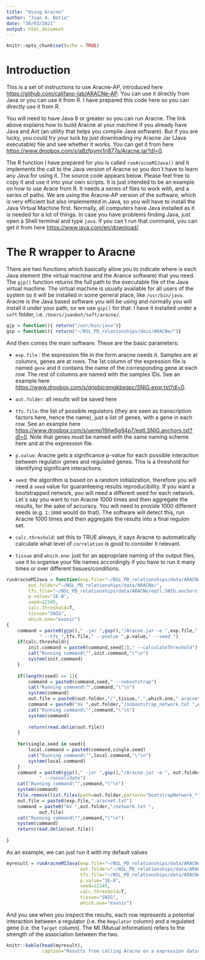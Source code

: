 ```yaml
---
title: "Using Aracne"
author: "Juan A. Botía"
date: "30/03/2021"
output: html_document
---
```


```r
knitr::opts_chunk$set(echo = TRUE)
```

# Introduction
This is a set of instructions to use Aracne-AP, introduced here <https://github.com/califano-lab/ARACNe-AP>. You can use it directly from Java or you can use it from R. I have prepared this code here so you can directly use it from R.

You will need to have Java 8 or greater so you can run Aracne. The link above explains how to build Aracne at your machine if you already have Java and Ant (an utility that helps you compile Java software). But if you are lucky, you could try your luck by just downloading my Aracne Jar (Java executable) file and see whether it works.
You can get it from here <https://www.dropbox.com/s/a8zfpymj1ri877a/Aracne.jar?dl=0>.

The R function I have prepared for you is called `runAracneMIJava()` and it implements the call to the Java version of Aracne so you don´t have to learn any Java for using it. The source code appears below. Please feel free to copy it and use it into your own scripts. It is just intended to be an example on how to use Arace from R.
It needs a series of files to work with, and a series of paths. We are using the Aracne-AP version of the software, which is very efficient but also implemented in Java, so you will have to install the Java Virtual Machine first. Normally, all computers have Java installed as it is needed for a lot of things. In case you have problems finding Java, just open a Shell terminal and type `java`. If you can´t run that command, you can get it from here <https://www.java.com/en/download/>.

# The R wrapper to Aracne
There are two functions which basically allow you to indicate where is each Java element (the virtual machine and the Arance software) that you need. The `gjp()` function returns the full path to the executable file of the Java virtual machine. The virtual machine is usually available for all users of the system so it will be installed in some general place, like `/usr/bin/java`. Aracne is the Java based software you will be using and normally you will install it under your path, so we use `gsp()` for that. I have it installed under a `soft` folder, i.e. `/Users/juanbot/soft/aracne/`.
```r
gjp = function(){ return("/usr/bin/java")}
gsp = function(){ return("~/NSL_PD_relationships/docs/ARACNe/")}
```

And then comes the main software. These are the basic parameters: 

* `exp.file` : the expression file in the form aracne needs it. Samples are at columns, genes are at rows. The 1st column of the expression file is named `gene` and it contains the name of the corresponding gene at each row. The rest of columns are named with the samples IDs. See an example here <https://www.dropbox.com/s/qnpbjcgmqkbxqpc/SNIG.expr.txt?dl=0>.

* `out.folder`: all results will be saved here

* `tfs.file`: the list of possible regulators (they are seen as transcription factors here, hence the name), just a list of genes, with a gene in each row. See an example here <https://www.dropbox.com/s/uemp19jlw6g94p7/eqtl.SNIG.anchors.txt?dl=0>. Note that genes must be named with the same naming scheme here and at the expression file.

* `p.value`: Aracne gets a significance p-value for each possible interaction between regulator genes and regulated genes. This is a threshold for identifying significant interactions.

* `seed`: the algorithm is based on a random initialization, therefore you will need a `seed` value for guaranteeing results reproducibility. If you want a bootstrapped network, you will need a different seed for each network. Let´s say you want to run Aracne 1000 times and then aggregate the results, for the sake of accuracy. You will need to provide 1000 different seeds (e.g. `1:1000` would do that). The software will detect this, run Aracne 1000 times and then aggregate the results into a final regulon set.

* `calc.threshold`: set this to TRUE always, it says Aracne to automatically calculate what level of `correlation` is good to consider it relevant.

* `tissue` and `which.one`: just for an appropriate naming of the output files, use it to organise your file names accordingly if you have to run it many times or over different tissues/conditions.

```r
runAracneMIJava = function(exp.file="~/NSL_PD_relationships/data/ARACNe/SNIG.expr.txt",
		out.folder="~/NSL_PD_relationships/data/ARACNe/",
		tfs.file="~/NSL_PD_relationships/data/ARACNe/eqtl.SNIG.anchors.txt",
		p.value="1E-8", 
		seed=12345,
		calc.threshold=T,
		tissue="SNIG",
		which.one="exonic")
{
	command = paste0(gjp()," -jar ",gsp(),"/Aracne.jar -e ",exp.file," -o ", out.folder,
			" --tfs ",tfs.file," --pvalue ",p.value," --seed ")
	if(calc.threshold){
		init.command = paste0(command,seed[1]," --calculateThreshold")
		cat("Running command\"",init.command,"\"\n")
		system(init.command)
	}
	
	if(length(seed) == 1){
		command = paste0(command,seed," --nobootstrap")
		cat("Running command\"",command,"\"\n")
		system(command)
		out.file = paste0(out.folder,"/",tissue,".",which.one,".aracnet.txt")
		command = paste0("mv ",out.folder,"/nobootstrap_network.txt ",out.file)
		cat("Running command\"",command,"\"\n")
		system(command)
		
		return(read.delim(out.file))
	}
	
	for(single.seed in seed){
		local.command = paste0(command,single.seed)
		cat("Running command\"",local.command,"\"\n")
		system(local.command)	
	}
	command = paste0(gjp()," -jar ",gsp(),"/Aracne.jar -o ", out.folder,
			" --consolidate")
	cat("Running command\"",command,"\"\n")
	system(command)	
	file.remove(list.files(path=out.folder,pattern="bootstrapNetwork_*",full.names=T))
	out.file = paste0(exp.file,".aracnet.txt")
	command = paste0("mv ",out.folder,"/network.txt ",
			out.file)
	cat("Running command\"",command,"\"\n")
	system(command)
	return(read.delim(out.file))
	
}
```

As an example, we can just run it with my default values
```r
myresult = runAracneMIJava(exp.file="~/NSL_PD_relationships/data/ARACNe/SNIG.expr.txt",
                           out.folder="~/NSL_PD_relationships/data/ARACNe/",
                           tfs.file="~/NSL_PD_relationships/data/ARACNe/eqtl.SNIG.anchors.txt",
                           p.value="1E-8", 
                           seed=12345,
                           calc.threshold=T,
                           tissue="SNIG",
                           which.one="exonic")
```

And you see when you inspect the results, each row represents a potential interaction between a regulator (i.e. the `Regulator` column) and a regulated gene (i.e. the `Target` column). The MI (Mutual information) refers to the strength of the association between the two.
```r
knitr::kable(head(myresult), 
             caption="Results from calling Aracne on a expression dataset with 835 potential transcription factors")
```

